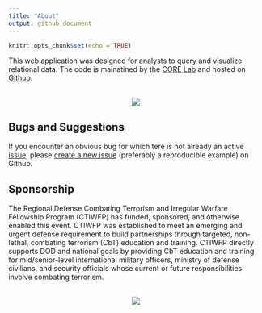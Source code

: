 ```yaml
---
title: "About"
output: github_document
---
```


```r
knitr::opts_chunk$set(echo = TRUE)
```

This web application was designed for analysts to query and visualize relational data. The code is mainatined by the [CORE Lab](https://my.nps.edu/web/core) and hosted on [Github](https://github.com/NPSCORELAB).

<br>
<center>
<img src = "corelogo.png">
</center>


## Bugs and Suggestions

If you encounter an obvious bug for which tere is not already an active [issue](https://github.com/cjcallag/snExplorer/issues), please [create a new issue](https://guides.github.com/features/issues/) (preferably a reproducible example) on Github.


## Sponsorship

The Regional Defense Combating Terrorism and Irregular Warfare Fellowship Program (CTIWFP) has funded, sponsored, and otherwise enabled this event.  CTIWFP was established to meet an emerging and urgent defense requirement to build partnerships through targeted, non-lethal, combating terrorism (CbT) education and training.  CTIWFP directly supports DOD and national goals by providing CbT education and training for mid/senior-level international military officers, ministry of defense civilians, and security officials whose current or future responsibilities involve combating terrorism.

<br>
<center>
<img src = "CTIWFP.png">
</center>

